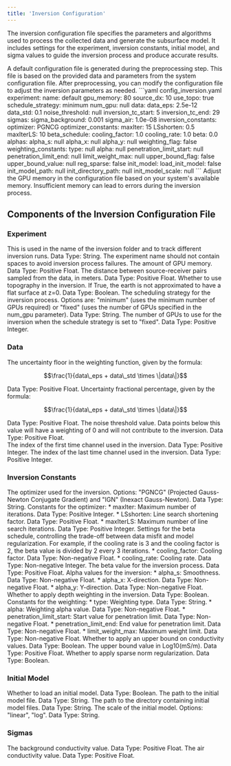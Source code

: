 ```yaml
--- 
title: 'Inversion Configuration'
---
```


The inversion configuration file specifies the parameters and algorithms used to process the collected data and generate the subsurface model. It includes settings for the experiment, inversion constants, initial model, and sigma values to guide the inversion process and produce accurate results.

<Tip>
A default configuration file is generated during the preprocessing step. This file is based on the provided data and parameters from the system configuration file. After preprocessing, you can modify the configuration file to adjust the inversion parameters as needed.
</Tip>

<Accordion title="Example Inversion Configuration File:">
  ```yaml config_inversion.yaml
  experiment:
    name: default
    gpu_memory: 80
    source_dx: 10
    use_topo: true    
    schedule_strategy: minimum
    num_gpu: null
  data:
    data_eps: 2.5e-12
    data_std: 0.1
    noise_threshold: null
    inversion_tc_start: 5
    inversion_tc_end: 29
  sigmas:
    sigma_background: 0.001
    sigma_air: 1.0e-08
  inversion_constants:
    optimizer: PGNCG
    optimizer_constants:
      maxIter: 15
      LSshorten: 0.5
      maxIterLS: 10
    beta_schedule:
      cooling_factor: 1.0
      cooling_rate: 1.0
    beta: 0.0
    alphas:
      alpha_s: null
      alpha_x: null
      alpha_y: null
    weighting_flag: false
    weighting_constants:
      type: null
      alpha: null
      penetration_limit_start: null
      penetration_limit_end: null
      limit_weight_max: null
    upper_bound_flag: false
    upper_bound_value: null
    reg_sparse: false
  init_model:
    load_init_model: false
    init_model_path: null
    init_directory_path: null
    init_model_scale: null
  ```
</Accordion>

<Warning>
Adjust the GPU memory in the configuration file based on your system's available memory. Insufficient memory can lead to errors during the inversion process.
</Warning>

## Components of the Inversion Configuration File

### Experiment

<AccordionGroup>
  <Accordion title="Experiment Name (name)">
  This is used in the name of the inversion folder and to track different inversion runs. Data Type: String.
  <Warning> The experiment name should not contain spaces to avoid inversion process failures. </Warning>
  </Accordion>
  <Accordion title="GPU Memory (gpu_memory)">
  The amount of GPU memory. Data Type: Positive Float.
  </Accordion>
  <Accordion title="Source Dx (source_dx)">
  The distance between source-receiver pairs sampled from the data, in meters. Data Type: Positive Float.
  </Accordion>  
  <Accordion title="Use Topography (use_topo)">
  Whether to use topography in the inversion. If True, the earth is not approximated to have a flat surface at z=0. Data Type: Boolean.
  </Accordion>  
  <Accordion title="Schedule Strategy (schedule_strategy)">
  The scheduling strategy for the inversion process. Options are: "minimum" (uses the minimum number of GPUs required) or "fixed" (uses the number of GPUs specified in the num_gpu parameter). Data Type: String.
  </Accordion> 
  <Accordion title="Number of GPUs (num_gpu)">
  The number of GPUs to use for the inversion when the schedule strategy is set to "fixed". Data Type: Positive Integer.
  </Accordion>  
</AccordionGroup>

### Data

<AccordionGroup>
  <Accordion title="Data Epsilon (data_eps)">
  The uncertainty floor in the weighting function, given by the formula: 

  $$\frac{1}{data\_eps + data\_std \times \|data\|}$$
  
  Data Type: Positive Float.
  </Accordion>
  <Accordion title="Data Standard Deviation (data_std)">
  Uncertainty fractional percentage, given by the formula: 

  $$\frac{1}{data\_eps + data\_std \times \|data\|}$$
  
  Data Type: Positive Float.
  </Accordion> 
  <Accordion title="Noise Threshold (noise_threshold)">
  The noise threshold value. Data points below this value will have a weighting of 0 and will not contribute to the inversion. Data Type: Positive Float.
  </Accordion>  
  <Accordion title="Inversion Time Channel Start (inversion_tc_start)">
  The index of the first time channel used in the inversion. Data Type: Positive Integer.
  </Accordion>
  <Accordion title="Inversion Time Channel End (inversion_tc_end)">
  The index of the last time channel used in the inversion. Data Type: Positive Integer.
  </Accordion>
</AccordionGroup>

### Inversion Constants

<AccordionGroup>
  <Accordion title="Optimizer (optimizer)">
  The optimizer used for the inversion. Options: "PGNCG" (Projected Gauss-Newton Conjugate Gradient) and "IGN" (Inexact Gauss-Newton). Data Type: String.
  </Accordion>
  <Accordion title="Optimizer Constants (optimizer_constants)">
  Constants for the optimizer:
  * maxIter: Maximum number of iterations. Data Type: Positive Integer.
  * LSshorten: Line search shortening factor. Data Type: Positive Float.
  * maxIterLS: Maximum number of line search iterations. Data Type: Positive Integer.
  </Accordion>
  <Accordion title="Beta Schedule (beta_schedule)">
  Settings for the beta schedule, controlling the trade-off between data misfit and model regularization. For example, if the cooling rate is 3 and the cooling factor is 2, the beta value is divided by 2 every 3 iterations. 
  * cooling_factor: Cooling factor. Data Type: Non-negative Float.
  * cooling_rate: Cooling rate. Data Type: Non-negative Integer.
  </Accordion>
  <Accordion title="Beta (beta)">
  The beta value for the inversion process. Data Type: Positive Float.
  </Accordion>
  <Accordion title="Alphas (alphas)">
  Alpha values for the inversion:
  * alpha_s: Smoothness. Data Type: Non-negative Float.
  * alpha_x: X-direction. Data Type: Non-negative Float.
  * alpha_y: Y-direction. Data Type: Non-negative Float.
  </Accordion>
  <Accordion title="Weighting Flag (weighting_flag)">
  Whether to apply depth weighting in the inversion. Data Type: Boolean.
  </Accordion>
  <Accordion title="Weighting Constants (weighting_constants)">
  Constants for the weighting:
  * type: Weighting type. Data Type: String.
  * alpha: Weighting alpha value. Data Type: Non-negative Float.
  * penetration_limit_start: Start value for penetration limit. Data Type: Non-negative Float.
  * penetration_limit_end: End value for penetration limit. Data Type: Non-negative Float.
  * limit_weight_max: Maximum weight limit. Data Type: Non-negative Float.
  </Accordion>
  <Accordion title="Upper Bound Flag (upper_bound_flag)">
  Whether to apply an upper bound on conductivity values. Data Type: Boolean.
  </Accordion>
  <Accordion title="Upper Bound Value (upper_bound_value)">
  The upper bound value in Log10(mS/m). Data Type: Positive Float.
  </Accordion>
  <Accordion title="Regularization Sparse (reg_sparse)">
  Whether to apply sparse norm regularization. Data Type: Boolean.
  </Accordion>
</AccordionGroup>

### Initial Model

<AccordionGroup>
  <Accordion title="Load Initial Model (load_init_model)">
  Whether to load an initial model. Data Type: Boolean.
  </Accordion>
  <Accordion title="Initial Model Path (init_model_path)">
  The path to the initial model file. Data Type: String.
  </Accordion>
  <Accordion title="Initial Directory Path (init_directory_path)">
  The path to the directory containing initial model files. Data Type: String.
  </Accordion>
  <Accordion title="Initial Model Scale (init_model_scale)">
  The scale of the initial model. Options: "linear", "log". Data Type: String.
  </Accordion>
</AccordionGroup>

### Sigmas

<AccordionGroup>
  <Accordion title="Sigma Background (sigma_background)">
  The background conductivity value. Data Type: Positive Float.
  </Accordion>
  <Accordion title="Sigma Air (sigma_air)">
  The air conductivity value. Data Type: Positive Float.
  </Accordion>
</AccordionGroup>
